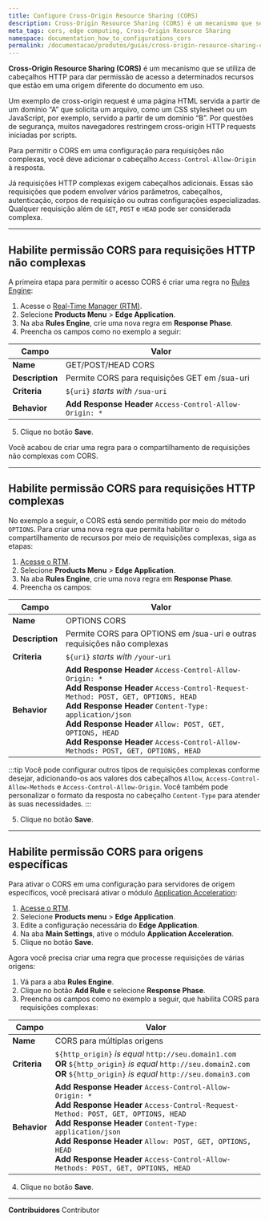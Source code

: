 ```yaml
---
title: Configure Cross-Origin Resource Sharing (CORS)
description: Cross-Origin Resource Sharing (CORS) é um mecanismo que se utiliza de cabeçalhos HTTP para dar permissão de acesso a determinados recursos que estão em uma origem diferente do documento em uso.
meta_tags: cors, edge computing, Cross-Origin Resource Sharing
namespace: documentation_how_to_configurations_cors
permalink: /documentacao/produtos/guias/cross-origin-resource-sharing-cors/
---
```


**Cross-Origin Resource Sharing (CORS)** é um mecanismo que se utiliza de cabeçalhos HTTP para dar permissão de acesso a determinados recursos que estão em uma origem diferente do documento em uso.

Um exemplo de cross-origin request é uma página HTML servida a partir de um domínio “A” que solicita um arquivo, como um CSS stylesheet ou um JavaScript, por exemplo, servido a partir de um domínio “B”. Por questões de segurança, muitos navegadores restringem cross-origin HTTP requests iniciadas por scripts.

Para permitir o CORS em uma configuração para requisições não complexas, você deve adicionar o cabeçalho `Access-Control-Allow-Origin` à resposta.

Já requisições HTTP complexas exigem cabeçalhos adicionais. Essas são requisições que podem envolver vários parâmetros, cabeçalhos, autenticação, corpos de requisição ou outras configurações especializadas. Qualquer requisição além de `GET`, `POST` e `HEAD` pode ser considerada complexa.

---

## Habilite permissão CORS para requisições HTTP não complexas

A primeira etapa para permitir o acesso CORS é criar uma regra no [Rules Engine](/pt-br/documentacao/produtos/edge-application/rules-engine/):

1. Acesse o [Real-Time Manager (RTM)](https://console.azion.com/).
2. Selecione **Products Menu** > **Edge Application**.
3. Na aba **Rules Engine**, crie uma nova regra em **Response Phase**.
4. Preencha os campos como no exemplo a seguir:

| Campo | Valor |
|-----------|------|
| **Name** | GET/POST/HEAD CORS |
| **Description** | Permite CORS para requisições GET em /sua-uri |
| **Criteria** | `${uri}` *starts with* `/sua-uri` |
| **Behavior** | **Add Response Header** `Access-Control-Allow-Origin: *` |

5. Clique no botão **Save**.

Você acabou de criar uma regra para o compartilhamento de requisições não complexas com CORS. 

---

## Habilite permissão CORS para requisições HTTP complexas

No exemplo a seguir, o CORS está sendo permitido por meio do método `OPTIONS`. Para criar uma nova regra que permita habilitar o compartilhamento de recursos por meio de requisições complexas, siga as etapas:

1. [Acesse o RTM](https://console.azion.com/).
2. Selecione **Products Menu** > **Edge Application**.
3. Na aba **Rules Engine**, crie uma nova regra em **Response Phase**.
4. Preencha os campos:

| Campo | Valor |
|-----------|------|
| **Name** | OPTIONS CORS |
| **Description** | Permite CORS para OPTIONS em /sua-uri e outras requisições não complexas
| **Criteria** | `${uri}` *starts with* `/your-uri` |
| **Behavior** | **Add Response Header** `Access-Control-Allow-Origin: *`<br />**Add Response Header** `Access-Control-Request-Method: POST, GET, OPTIONS, HEAD`<br />**Add Response Header** `Content-Type: application/json`<br />**Add Response Header** `Allow: POST, GET, OPTIONS, HEAD`<br />**Add Response Header** `Access-Control-Allow-Methods: POST, GET, OPTIONS, HEAD` |

:::tip
Você pode configurar outros tipos de requisições complexas conforme desejar, adicionando-os aos valores dos cabeçalhos `Allow`, `Access-Control-Allow-Methods` e `Access-Control-Allow-Origin`. Você também pode personalizar o formato da resposta no cabeçalho `Content-Type` para atender às suas necessidades.
:::

5. Clique no botão **Save**.

---

## Habilite permissão CORS para origens específicas

Para ativar o CORS em uma configuração para servidores de origem específicos, você precisará ativar o módulo [Application Acceleration](/pt-br/documentacao/produtos/edge-application/application-acceleration/):

1. [Acesse o RTM](https://console.azion.com/).
2. Selecione **Products menu** > **Edge Application**.
3. Edite a configuração necessária do **Edge Application**.
4. Na aba **Main Settings**, ative o módulo **Application Acceleration**.
5. Clique no botão **Save**.

Agora você precisa criar uma regra que processe requisições de várias origens:

1. Vá para a aba **Rules Engine**. 
2. Clique no botão **Add Rule** e selecione **Response Phase**.
3. Preencha os campos como no exemplo a seguir, que habilita CORS para requisições complexas:

| Campo | Valor |
|-----------|------|
| **Name** | CORS para múltiplas origens |
| **Criteria** | `${http_origin}` *is equal* `http://seu.domain1.com`<br />**OR** `${http_origin}` *is equal* `http://seu.domain2.com`<br />**OR** `${http_origin}` *is equal* `http://seu.domain3.com` |
| **Behavior** | **Add Response Header** `Access-Control-Allow-Origin: *`<br />**Add Response Header** `Access-Control-Request-Method: POST, GET, OPTIONS, HEAD`<br />**Add Response Header** `Content-Type: application/json`<br />**Add Response Header** `Allow: POST, GET, OPTIONS, HEAD`<br />**Add Response Header** `Access-Control-Allow-Methods: POST, GET, OPTIONS, HEAD` |

4. Clique no botão **Save**.



---


**Contribuidores** <ContributorList>Contributor</ContributorList>
